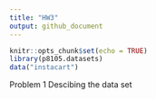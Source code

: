 ```yaml
---
title: "HW3"
output: github_document
---
```


```r
knitr::opts_chunk$set(echo = TRUE)
library(p8105.datasets)
data("instacart")
```


Problem 1 Descibing the data set